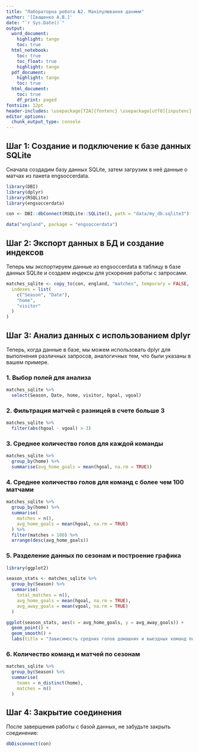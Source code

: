 ```yaml
---
title: "Лабораторна робота №2. Маніпулювання даними"
author: '[Іващенко А.В.]'
date: "`r Sys.Date()`"
output:
  word_document:
    highlight: tango
    toc: true
  html_notebook:
    toc: true
    toc_float: true
    highlight: tango
  pdf_document:
    highlight: tango
    toc: true
  html_document:
    toc: true
    df_print: paged
fontsize: 12pt
header-includes: \usepackage[T2A]{fontenc} \usepackage[utf8]{inputenc} \usepackage[russian]{babel}
editor_options:
  chunk_output_type: console
---
```


## Шаг 1: Создание и подключение к базе данных SQLite

Сначала создадим базу данных SQLite, затем загрузим в неё данные о матчах из пакета engsoccerdata.

```r
library(DBI)
library(dplyr)
library(RSQLite)
library(engsoccerdata)

con <- DBI::dbConnect(RSQLite::SQLite(), path = "data/my_db.sqlite3")

data("england", package = "engsoccerdata")
```

## Шаг 2: Экспорт данных в БД и создание индексов

Теперь мы экспортируем данные из engsoccerdata в таблицу в базе данных SQLite и создаем индексы для ускорения работы с запросами.

```r
matches_sqlite <- copy_to(con, england, "matches", temporary = FALSE,
  indexes = list(
    c("Season", "Date"),
    "home",
    "visitor"
  )
)
```

## Шаг 3: Анализ данных с использованием dplyr

Теперь, когда данные в базе, мы можем использовать dplyr для выполнения различных запросов, аналогичных тем, что были указаны в вашем примере.

### 1. Выбор полей для анализа

```r
matches_sqlite %>% 
  select(Season, Date, home, visitor, hgoal, vgoal)
```

### 2. Фильтрация матчей с разницей в счете больше 3

```r
matches_sqlite %>% 
  filter(abs(hgoal - vgoal) > 3)
```

### 3. Среднее количество голов для каждой команды

```r
matches_sqlite %>% 
  group_by(home) %>% 
  summarise(avg_home_goals = mean(hgoal, na.rm = TRUE))
```

### 4. Среднее количество голов для команд с более чем 100 матчами

```r
matches_sqlite %>% 
  group_by(home) %>% 
  summarise(
    matches = n(),
    avg_home_goals = mean(hgoal, na.rm = TRUE)
  ) %>% 
  filter(matches > 100) %>%
  arrange(desc(avg_home_goals))
```

### 5. Разделение данных по сезонам и построение графика

```r
library(ggplot2)

season_stats <- matches_sqlite %>%
  group_by(Season) %>%
  summarise(
    total_matches = n(),
    avg_home_goals = mean(hgoal, na.rm = TRUE),
    avg_away_goals = mean(vgoal, na.rm = TRUE)
  )

ggplot(season_stats, aes(x = avg_home_goals, y = avg_away_goals)) +
  geom_point() +
  geom_smooth() +
  labs(title = "Зависимость средних голов домашних и выездных команд по сезонам")

```

### 6. Количество команд и матчей по сезонам

```r
matches_sqlite %>% 
  group_by(Season) %>% 
  summarise(
    teams = n_distinct(home),
    matches = n()
  )
```

## Шаг 4: Закрытие соединения

После завершения работы с базой данных, не забудьте закрыть соединение:

```r
dbDisconnect(con)
```
